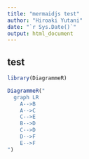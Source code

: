 ```yaml
---
title: "mermaidjs test"
author: "Hiroaki Yutani"
date: "`r Sys.Date()`"
output: html_document
---
```


## test

```r
library(DiagrammeR)

DiagrammeR("
  graph LR
    A-->B
    A-->C
    C-->E
    B-->D
    C-->D
    D-->F
    E-->F
")
```